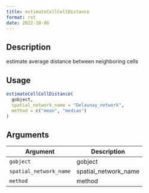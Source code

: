 ```yaml
--- 
title: estimateCellCellDistance 
format: rst 
date: 2022-10-06 
--- 
```


## Description

estimate average distance between neighboring cells


## Usage

```r
estimateCellCellDistance(
  gobject,
  spatial_network_name = "Delaunay_network",
  method = c("mean", "median")
)
```


## Arguments

Argument      |Description
------------- |----------------
`gobject`     |     gobject
`spatial_network_name`     |     spatial_network_name
`method`     |     method


